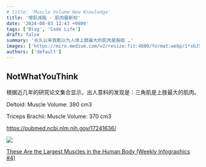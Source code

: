 ```yaml
---
# title: 'Muscle Volume New Knowledge'
title: '增肌减脂 - 肌肉量新知'
date: '2024-08-03 12:43 +0800'
tags: ['Blog', 'Code Life']
draft: false
summary: '长久以来我都以为人体上肢最大的肌肉是胸部 …'
images: ['https://miro.medium.com/v2/resize:fit:4800/format:webp/1*xbJ5Nwd6n6mX4hkHO76tNQ.png']
authors: ['default']
---
```


## NotWhatYouThink

根据近几年的研究论文集合显示，出人意料的发现是：三角肌是上肢最大的肌肉。

Deltoid: Muscle Volume: 380 cm3

Triceps Brachii: Muscle Volume: 370 cm3

https://pubmed.ncbi.nlm.nih.gov/17241636/

![](https://github.com/lyleLH/image-repo/blob/master/images/WechatIMG345.png?raw=true)

[These Are the Largest Muscles in the Human Body (Weekly Infographics #4)](https://medium.com/house-of-hypertrophy/these-are-the-largest-muscles-in-the-human-body-weekly-infographics-4-6f13b147b5b0)
